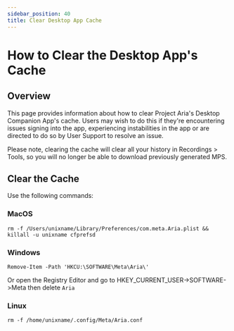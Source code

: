 ```yaml
---
sidebar_position: 40
title: Clear Desktop App Cache
---
```


# How to Clear the Desktop App's Cache

## Overview

This page provides information about how to clear Project Aria's Desktop Companion App's cache. Users may wish to do this if they're encountering issues signing into the app, experiencing instabilities in the app or are directed to do so by User Support to resolve an issue.

Please note, clearing the cache will clear all your history in Recordings > Tools, so you will no longer be able to download previously generated MPS.


## Clear the Cache

Use the following commands:

### MacOS
```
rm -f /Users/unixname/Library/Preferences/com.meta.Aria.plist && killall -u unixname cfprefsd
```
### Windows

```
Remove-Item -Path 'HKCU:\SOFTWARE\Meta\Aria\'
```
Or open the Registry Editor and go to HKEY_CURRENT_USER->SOFTWARE->Meta then delete `Aria`

### Linux

```
rm -f /home/unixname/.config/Meta/Aria.conf
```

